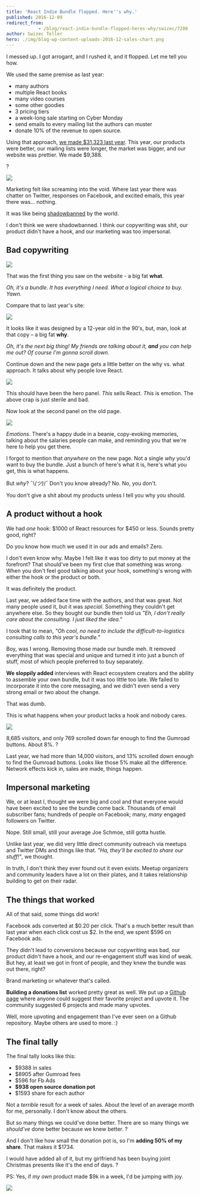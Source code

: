 ```yaml
---
title: 'React Indie Bundle flopped. Here''s why.'
published: 2016-12-09
redirect_from: 
            - /blog/react-indie-bundle-flopped-heres-why/swizec/7286
author: Swizec Teller
hero: ./img/blog-wp-content-uploads-2016-12-sales-chart.png
---
```

I messed up. I got arrogant, and I rushed it, and it flopped. Let me tell you how.



We used the same premise as last year:



- many authors
- multiple React books
- many video courses
- some other goodies
- 3 pricing tiers
- a week-long sale starting on Cyber Monday
- send emails to every mailing list the authors can muster
- donate 10% of the revenue to open source.



Using that approach, [we made $31,323 last year](https://swizec.com/blog/react-indie-bundle-report-or-how-we-made-31k-in-a-week/swizec/6762). This year, our products were better, our mailing lists were longer, the market was bigger, and our website was prettier. We made $9,388.



?



![](./img/blog-wp-content-uploads-2016-12-sales-chart.png)



Marketing felt like screaming into the void. Where last year there was chatter on Twitter, responses on Facebook, and excited emails, this year there was… nothing.



It was like being [shadowbanned](https://en.wikipedia.org/wiki/Stealth_banning) by the world.



I don't think we were shadowbanned. I think our copywriting was shit, our product didn't have a hook, and our marketing was too impersonal.



## Bad copywriting



![](./img/blog-wp-content-uploads-2016-12-new-page.png)



That was the first thing you saw on the website - a big fat **what**.



_Oh, it's a bundle. It has everything I need. What a logical choice to buy. Yawn._



Compare that to last year's site:



![](./img/blog-wp-content-uploads-2016-12-old-page.png)



It looks like it was designed by a 12-year old in the 90's, but, man, look at that copy – a big fat **why**.



_Oh, it's the next big thing! My friends are talking about it, **and** you can help me out? Of course I'm gonna scroll down._



Continue down and the new page gets a little better on the why vs. what approach. It talks about why people love React.



![](./img/blog-wp-content-uploads-2016-12-why-love.png)



This should have been the hero panel. _This_ sells React. _This_ is emotion. The above crap is just sterile and bad.



Now look at the second panel on the old page.



![](./img/blog-wp-content-uploads-2016-12-for-engineers.png)



_Emotions_. There's a happy dude in a beanie, copy-evoking memories, talking about the salaries people can make, and reminding you that we're here to help you get there.



I forgot to mention that _anywhere_ on the new page. Not a single _why_ you'd want to buy the bundle. Just a bunch of here's what it is, here's what you get, this is what happens.



But _why_? ¯\\_(ツ)_/¯ Don't you know already? No. No, you don't.



You don't give a shit about my products unless I tell you why you should.





## A product without a hook



We had _one_ hook: $1000 of React resources for $450 or less. Sounds pretty good, right?



Do you know how much we used it in our ads and emails? Zero.



I don't even know why. Maybe I felt like it was too dirty to put money at the forefront? That should've been my first clue that something was wrong. When you don't feel good talking about your hook, something's wrong with either the hook or the product or both.



It was definitely the product.



Last year, we added face time with the authors, and that was great. Not many people used it, but it was _special_. Something they couldn't get anywhere else. So they bought our bundle then told us _"Eh, I don't really care about the consulting. I just liked the idea."_



I took that to mean, _"Oh cool, no need to include the difficult-to-logistics consulting calls to this year's bundle."_



Boy, was I wrong. Removing those made our bundle meh. It removed everything that was special and unique and turned it into just a bunch of stuff, most of which people preferred to buy separately.



**We sloppily added** interviews with React ecosystem creators and the ability to assemble your own bundle, but it was too little too late. We failed to incorporate it into the core messaging, and we didn't even send a very strong email or two about the change.



That was dumb.



This is what happens when your product lacks a hook and nobody cares.



![](./img/blog-wp-content-uploads-2016-12-Screen-Shot-2016-12-09-at-09.49.38.png)



8,685 visitors, and only 769 scrolled down far enough to find the Gumroad buttons. About 8%. ?



Last year, we had more than 14,000 visitors, and 13% scrolled down enough to find the Gumroad buttons. Looks like those 5% make all the difference. Network effects kick in, sales are made, things happen.



## Impersonal marketing



We, or at least I, thought we were big and cool and that everyone would have been excited to see the bundle come back. Thousands of email subscriber fans; hundreds of people on Facebook; many, _many_ engaged followers on Twitter.



Nope. Still small, still your average Joe Schmoe, still gotta hustle.



Unlike last year, we did very little direct community outreach via meetups and Twitter DMs and things like that. _"Ha, they'll be excited to share our stuff!"_, we thought.



In truth, I don't think they ever found out it even exists. Meetup organizers and community leaders have a lot on their plates, and it takes relationship building to get on their radar.



## The things that worked



All of that said, some things did work!



Facebook ads converted at $0.20 per click. That's a much better result than last year when each click cost us $2. In the end, we spent $596 on Facebook ads.



They didn't lead to conversions because our copywriting was bad, our product didn't have a hook, and our re-engagement stuff was kind of weak. But hey, at least we got in front of people, and they knew the bundle was out there, right?



Brand marketing or whatever that's called.



**Building a donations list** worked pretty great as well. We put up a [Github page](https://github.com/Swizec/react-indie-bundle-donations) where anyone could suggest their favorite project and upvote it. The community suggested 6 projects and made many upvotes.



Well, more upvoting and engagement than I've ever seen on a Github repository. Maybe others are used to more. :)



## The final tally



The final tally looks like this:



- $9388 in sales
- $8905 after Gumroad fees
- $596 for Fb Ads
- **$938 open source donation pot**
- $1593 share for each author



Not a _terrible_ result for a week of sales. About the level of an average month for me, personally. I don't know about the others.



But so many things we could've done better. There are so many things we _should've_ done better because we knew better. ?



And I don't like how small the donation pot is, so I'm **adding 50% of my share**. That makes it $1734.



I would have added all of it, but my girlfriend has been buying joint Christmas presents like it's the end of days. ?



PS: Yes, if _my own_ product made $9k in a week, I'd be jumping with joy.



![](./img/DE0UKtk.jpg)